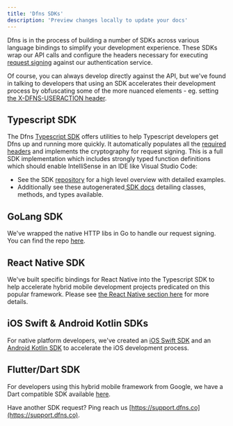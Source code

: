 ```yaml
---
title: 'Dfns SDKs'
description: 'Preview changes locally to update your docs'
---
```



Dfns is in the process of building a number of SDKs across various language bindings to simplify your development experience. These SDKs wrap our API calls and configure the headers necessary for executing [request signing](/api-reference/signing-flows) against our authentication service.

Of course, you can always develop directly against the API, but we've found in talking to developers that using an SDK accelerates their development process by obfuscating some of the more nuanced elements - eg. setting [the X-DFNS-USERACTION header](/api-reference/request-headers).

## Typescript SDK

The Dfns [Typescript SDK](/sdks/typescript)  offers utilities to help Typescript developers get Dfns up and running more quickly.  It automatically populates all the [required headers](/api-reference/request-headers) and implements the cryptography for request signing.   This is a full SDK implementation which includes strongly typed function definitions which should enable IntelliSense in an IDE like Visual Studio Code:

* See the SDK [repository](https://github.com/dfns/dfns-sdk-ts) for a high level overview with detailed examples.
* Additionally see these autogenerated[ SDK docs](https://dfns.github.io/dfns-sdk-ts/) detailing classes, methods, and types available.

## GoLang SDK

We've wrapped the native HTTP libs in Go to handle our request signing.  You can find the repo [here](https://github.com/dfns/dfns-sdk-go). 

## React Native SDK

We've built specific bindings for React Native into the Typescript SDK to help accelerate hybrid mobile development projects predicated on this popular framework.  Please see [the React Native section here](https://github.com/dfns/dfns-sdk-ts/tree/m/packages/sdk-react-native) for more details.

## iOS Swift & Android Kotlin SDKs

For native platform developers, we've created an [iOS Swift SDK](https://github.com/dfns/dfns-sdk-swift) and an [Android Kotlin SDK](https://github.com/dfns/dfns-sdk-kotlin) to accelerate the iOS development process. 

## Flutter/Dart SDK

For developers using this hybrid mobile framework from Google, we have a Dart compatible SDK available [here](https://github.com/dfns/dfns-sdk-flutter).



Have another SDK request?  Ping reach us [https://support.dfns.co](https://support.dfns.co).
